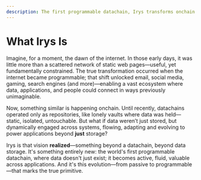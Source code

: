 ```yaml
---
description: The first programmable datachain, Irys transforms onchain data into an active, verifiable asset for decentralized ecosystems.
---
```


# What Irys Is

Imagine, for a moment, the dawn of the internet. In those early days, it was little more than a scattered network of static web pages—useful, yet fundamentally constrained. The true transformation occurred when the internet became programmable; that shift unlocked email, social media, gaming, search engines (and more)—enabling a vast ecosystem where data, applications, and people could connect in ways previously unimaginable.

Now, something similar is happening onchain. Until recently, datachains operated only as repositories, like lonely vaults where data was held—static, isolated, untouchable. But what if data weren’t just stored, but dynamically engaged across systems, flowing, adapting and evolving to power applications beyond **just** storage?

Irys is that vision **realized**—something beyond a datachain, beyond data storage. It's something entirely new: the world's first programmable datachain, where data doesn't just exist; it becomes active, fluid, valuable across applications. And it's this evolution—from passive to programmable—that marks the true primitive.